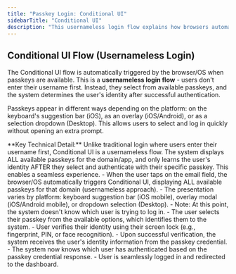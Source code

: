 ```yaml
---
title: "Passkey Login: Conditional UI"
sidebarTitle: "Conditional UI"
description: "This usernameless login flow explains how browsers automatically suggest available passkeys without requiring username entry. The system determines user identity after passkey selection and authentication."
---
```



## Conditional UI Flow (Usernameless Login)

The Conditional UI flow is automatically triggered by the browser/OS when passkeys are available. This is a **usernameless login flow** - users don't enter their username first. Instead, they select from available passkeys, and the system determines the user's identity after successful authentication.

Passkeys appear in different ways depending on the platform: on the keyboard's suggestion bar (iOS), as an overlay (iOS/Android), or as a selection dropdown (Desktop). This allows users to select and log in quickly without opening an extra prompt.

<Info>
    **Key Technical Detail:** Unlike traditional login where users enter their username first, Conditional UI is a usernameless flow. The system displays ALL available passkeys for the domain/app, and only learns the user's identity AFTER they select and authenticate with their specific passkey. This enables a seamless experience.
</Info>

<Tabs>
  <Tab title="macOS">
    <ToolingFrame 
        imageURL="/images/authentication-flow/web-app/desktop/autosuggest-passkeys-macos.png"
        caption="macOS Conditional UI flow"
        imageName="autosuggest-passkeys-macos.png"
    />
  </Tab>

<Tab title="Windows">
    <ToolingFrame
        imageURL="/images/authentication-flow/web-app/desktop/autosuggest-passkeys-windows.png"
        caption="Windows Conditional UI flow"
        imageName="autosuggest-passkeys-windows.png"
    />
</Tab>

<Tab title="iOS">
    <ToolingFrame
        imageURL="/images/authentication-flow/web-app/mobile/autosuggest-passkeys-ios.png"
        caption="iOS Conditional UI flow"
        imageName="autosuggest-passkeys-ios.png"
    />
</Tab>

  <Tab title="Android">
    <ToolingFrame 
        imageURL="/images/authentication-flow/web-app/mobile/autosuggest-passkeys-android.png"
        caption="Android Conditional UI flow"
        imageName="autosuggest-passkeys-android.png"
    />
  </Tab>
</Tabs>

<Steps>
    <Step title="Conditional UI automatically triggered">
        - When the user taps on the email field, the browser/OS automatically triggers Conditional UI, displaying ALL available passkeys for that domain (usernameless approach).
        - The presentation varies by platform: keyboard suggestion bar (iOS mobile), overlay modal (iOS/Android mobile), or dropdown selection (Desktop).
        - Note: At this point, the system doesn't know which user is trying to log in.
    </Step>
     <Step title="Authenticate using the selected passkey">
        - The user selects their passkey from the available options, which identifies them to the system.
        - User verifies their identity using their screen lock (e.g., fingerprint, PIN, or face recognition).
        - Upon successful verification, the system receives the user's identity information from the passkey credential.
    </Step>
     <Step title="Access granted">
        - The system now knows which user has authenticated based on the passkey credential response.
        - User is seamlessly logged in and redirected to the dashboard.
    </Step>

</Steps>
